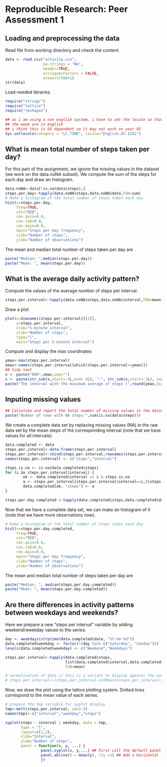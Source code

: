 # Reproducible Research: Peer Assessment 1


## Loading and preprocessing the data

Read file from working directory and check the content.
````r
data <- read.csv("activity.csv",
                 na.strings = "NA",
                 header=TRUE,
                 stringsAsFactors = FALSE,
                 nrows=17568+1)
str(data)
````

Load needed libraries.
````r
require("stringr")
require("lattice")
require("reshape2")
````

````r
## as i am using a non english system, i have to set the locale so that days of
## the week are in english
## i think this is OS dependent so it may not work on your OS
Sys.setlocale(category = "LC_TIME", locale="English_US.1252")
````


## What is mean total number of steps taken per day?

For this part of the assignment, we ignore the missing values in the dataset (we work on the data.noNA subset). 
We compute the sum of the steps for each day and draw an histogram.
````r
data.noNA<-data[!is.na(data$steps),]
steps.per.day<-tapply(data.noNA$steps,data.noNA$date,FUN=sum)
# Make a histogram of the total number of steps taken each day
hist(x=steps.per.day,
     freq=TRUE,
     col="RED",
     cex.axis=0.8,
     cex.lab=0.8,
     cex.main=0.9,
     main="Steps per day frequency",
     xlab="Number of steps",
     ylab="Number of observations")
````

The mean and median total number of steps taken per day are
````r
paste("Median: ",median(steps.per.day))
paste("Mean: ", mean(steps.per.day))
````


## What is the average daily activity pattern?

Compute the values of the average number of steps per interval. 
````r
steps.per.interval<-tapply(data.noNA$steps,data.noNA$interval,FUN=mean)
````

Draw a plot
````r
plot(x=dimnames(steps.per.interval)[[1]],
     y=steps.per.interval,
     xlab="5-minute interval",
     ylab="Number of steps",
     type="l",
     main="Steps per 5-minute interval")
````

Compute and display the max coordinates 
````r
ymax<-max(steps.per.interval)
xmax<-names(steps.per.interval[which(steps.per.interval==ymax)])
## tidy text
x <- paste("000",xmax,sep="")
x <- paste(str_sub(x,start=-4L,end=-3L), ":", str_sub(x,start=-2L), sep="")
paste("The interval with the maximum average of steps (",round(ymax,digit=2),"steps) is",x)
````


## Inputing missing values

````r
## Calculate and report the total number of missing values in the dataset (i.e. the total number of rows with NAs)
paste("Number of rows with NA steps:",sum(is.na(data$steps)))
````

We create a complete data set by replacing missing values (NA) in the raw data set by the mean steps of the corresponding interval (note that we have values for all intervals).
````r
data.completed <- data
steps.per.interval<-data.frame(steps.per.interval)
steps.per.interval<-cbind(steps.per.interval,rownames(steps.per.interval))
names(steps.per.interval) <- c("steps","interval")

steps.is.na <- is.na(data.completed$steps)
for (i in steps.per.interval$interval) {
        ok <- data.completed$interval == i & steps.is.na
        a <- steps.per.interval[steps.per.interval$interval==i,]$steps
        data.completed[ok, "steps"] <- a
}

steps.per.day.completed <-tapply(data.completed$steps,data.completed$date,FUN=sum)

````

Now that we have a complete data set, we can make an histogram of it (note that we have more observations now).
````r
# Make a histogram of the total number of steps taken each day
hist(x=steps.per.day.completed,
     freq=TRUE,
     col="RED",
     cex.axis=0.8,
     cex.lab=0.8,
     cex.main=0.9,
     main="Steps per day frequency",
     xlab="Number of steps",
     ylab="Number of observations")

````

The mean and median total number of steps taken per day are
````r
paste("Median: ", median(steps.per.day.completed))
paste("Mean: ", mean(steps.per.day.completed))
````



## Are there differences in activity patterns between weekdays and weekends?
Here we prepare a new "steps per interval" variable by adding weekend/weekday values to the series. 
````r
day <- weekdays(strptime(data.completed$date, "%Y-%m-%d"))
data.completed$weekday <- factor(!(day %in% c("Saturday", "Sunday")))
levels(data.completed$weekday) <- c("Weekend","Weekdays")

steps.per.interval<-tapply(data.completed$steps,
                           list(data.completed$interval,data.completed$weekday),
                           FUN=mean)

# normalisation of data // this is a variant to display against the average but i find the result less straightforward
# steps.per.interval<-(steps.per.interval-colMeans(steps.per.interval))/colMeans(steps.per.interval)

````

Now, we draw the plot using the lattice plotting system. Dotted lines correspond to the mean value of each series.

````r
# prepare the tmp variable for xyplot display
tmp<-melt(steps.per.interval, id=2:3)
names(tmp)<-c("interval","weekday","steps")

xyplot(steps ~ interval | weekday, data = tmp,
       type = "l",
       layout=c(1,2),
       xlab="Interval",
       ylab="Number of steps",
       panel = function(x, y, ...) {
                panel.xyplot(x, y,...) ## First call the default panel function for 'xyplot'
                panel.abline(h = mean(y), lty =2) ## Add a horizontal line at the avg value
                })
````
